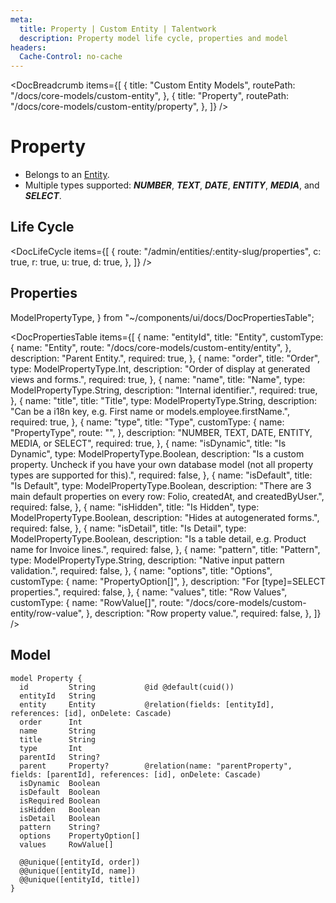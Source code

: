 ```yaml
---
meta:
  title: Property | Custom Entity | Talentwork
  description: Property model life cycle, properties and model
headers:
  Cache-Control: no-cache
---
```



<DocBreadcrumb
  items={[
    {
      title: "Custom Entity Models",
      routePath: "/docs/core-models/custom-entity",
    },
    {
      title: "Property",
      routePath: "/docs/core-models/custom-entity/property",
    },
  ]}
/>

# Property

- Belongs to an [Entity](entity).
- Multiple types supported: **_NUMBER_**, **_TEXT_**, **_DATE_**, **_ENTITY_**, **_MEDIA_**, and **_SELECT_**.

## Life Cycle


<DocLifeCycle
  items={[
    {
      route: "/admin/entities/:entity-slug/properties",
      c: true,
      r: true,
      u: true,
      d: true,
    },
  ]}
/>

## Properties

  ModelPropertyType,
} from "~/components/ui/docs/DocPropertiesTable";

<DocPropertiesTable
  items={[
    {
      name: "entityId",
      title: "Entity",
      customType: {
        name: "Entity",
        route: "/docs/core-models/custom-entity/entity",
      },
      description: "Parent Entity.",
      required: true,
    },
    {
      name: "order",
      title: "Order",
      type: ModelPropertyType.Int,
      description:
        "Order of display at generated views and forms.",
      required: true,
    },
    {
      name: "name",
      title: "Name",
      type: ModelPropertyType.String,
      description: "Internal identifier.",
      required: true,
    },
    {
      name: "title",
      title: "Title",
      type: ModelPropertyType.String,
      description:
        "Can be a i18n key, e.g. First name or models.employee.firstName.",
      required: true,
    },
    {
      name: "type",
      title: "Type",
      customType: {
        name: "PropertyType",
        route: "",
      },
      description:
        "NUMBER, TEXT, DATE, ENTITY, MEDIA, or SELECT",
      required: true,
    },
    {
      name: "isDynamic",
      title: "Is Dynamic",
      type: ModelPropertyType.Boolean,
      description:
        "Is a custom property. Uncheck if you have your own database model (not all property types are supported for this).",
      required: false,
    },
    {
      name: "isDefault",
      title: "Is Default",
      type: ModelPropertyType.Boolean,
      description:
        "There are 3 main default properties on every row: Folio, createdAt, and createdByUser.",
      required: false,
    },
    {
      name: "isHidden",
      title: "Is Hidden",
      type: ModelPropertyType.Boolean,
      description: "Hides at autogenerated forms.",
      required: false,
    },
    {
      name: "isDetail",
      title: "Is Detail",
      type: ModelPropertyType.Boolean,
      description:
        "Is a table detail, e.g. Product name for Invoice lines.",
      required: false,
    },
    {
      name: "pattern",
      title: "Pattern",
      type: ModelPropertyType.String,
      description: "Native input pattern validation.",
      required: false,
    },
    {
      name: "options",
      title: "Options",
      customType: {
        name: "PropertyOption[]",
      },
      description: "For [type]=SELECT properties.",
      required: false,
    },
    {
      name: "values",
      title: "Row Values",
      customType: {
        name: "RowValue[]",
        route: "/docs/core-models/custom-entity/row-value",
      },
      description: "Row property value.",
      required: false,
    },
  ]}
/>

## Model

```
model Property {
  id         String           @id @default(cuid())
  entityId   String
  entity     Entity           @relation(fields: [entityId], references: [id], onDelete: Cascade)
  order      Int
  name       String
  title      String
  type       Int
  parentId   String?
  parent     Property?        @relation(name: "parentProperty", fields: [parentId], references: [id], onDelete: Cascade)
  isDynamic  Boolean
  isDefault  Boolean
  isRequired Boolean
  isHidden   Boolean
  isDetail   Boolean
  pattern    String?
  options    PropertyOption[]
  values     RowValue[]

  @@unique([entityId, order])
  @@unique([entityId, name])
  @@unique([entityId, title])
}
```
